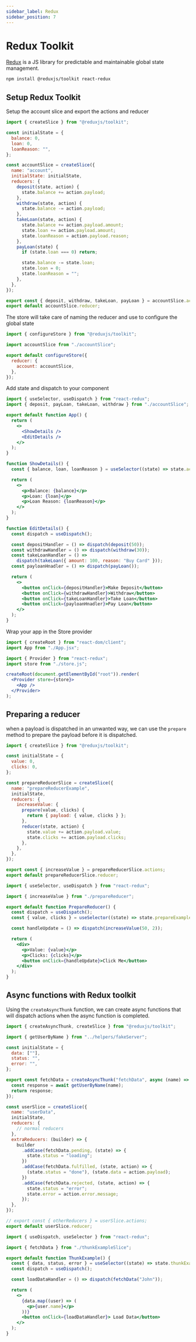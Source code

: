 ```yaml
---
sidebar_label: Redux
sidebar_position: 7
---
```



# Redux Toolkit

[Redux](https://redux.js.org/introduction/getting-started) is a JS library for predictable and maintainable global state management.

```bash
npm install @reduxjs/toolkit react-redux
```

## Setup Redux Toolkit

<Tabs>

<TabItem value="accountSlice.js">

Setup the account slice and export the actions and reducer

```jsx
import { createSlice } from "@reduxjs/toolkit";

const initialState = {
  balance: 0,
  loan: 0,
  loanReason: "",
};

const accountSlice = createSlice({
  name: "account",
  initialState: initialState,
  reducers: {
    deposit(state, action) {
      state.balance += action.payload;
    },
    withdraw(state, action) {
      state.balance -= action.payload;
    },
    takeLoan(state, action) {
      state.balance += action.payload.amount;
      state.loan += action.payload.amount;
      state.loanReason = action.payload.reason;
    },
    payLoan(state) {
      if (state.loan === 0) return;

      state.balance -= state.loan;
      state.loan = 0;
      state.loanReason = "";
    },
  },
});

export const { deposit, withdraw, takeLoan, payLoan } = accountSlice.actions;
export default accountSlice.reducer;
```

</TabItem>

<TabItem value="store.js">

The store will take care of naming the reducer and use to configure the global state

```js
import { configureStore } from "@reduxjs/toolkit";

import accountSlice from "./accountSlice";

export default configureStore({
  reducer: {
    account: accountSlice,
  },
});
```

</TabItem>

<TabItem value="App.jsx">

Add state and dispatch to your component

```jsx
import { useSelector, useDispatch } from "react-redux";
import { deposit, payLoan, takeLoan, withdraw } from "./accountSlice";

export default function App() {
  return (
    <>
      <ShowDetails />
      <EditDetails />
    </>
  );
}

function ShowDetails() {
  const { balance, loan, loanReason } = useSelector((state) => state.account);

  return (
    <>
      <p>Balance: {balance}</p>
      <p>Loan: {loan}</p>
      <p>Loan Reason: {loanReason}</p>
    </>
  );
}

function EditDetails() {
  const dispatch = useDispatch();

  const depositHandler = () => dispatch(deposit(50));
  const withdrawHandler = () => dispatch(withdraw(30));
  const takeLoanHandler = () =>
    dispatch(takeLoan({ amount: 100, reason: "Buy Card" }));
  const payloanHnadler = () => dispatch(payLoan());

  return (
    <>
      <button onClick={depositHandler}>Make Deposit</button>
      <button onClick={withdrawHandler}>Withdraw</button>
      <button onClick={takeLoanHandler}>Take Loan</button>
      <button onClick={payloanHnadler}>Pay Loan</button>
    </>
  );
}
```

</TabItem>

<TabItem value="main.jsx">

Wrap your app in the Store provider

```jsx
import { createRoot } from "react-dom/client";
import App from "./App.jsx";

import { Provider } from "react-redux";
import store from "./store.js";

createRoot(document.getElementById("root")).render(
  <Provider store={store}>
    <App />
  </Provider>
);
```

</TabItem>

</Tabs>

## Preparing a reducer

when a payload is dispatched in an unwanted way, we can use the `prepare` method to prepare the payload before it is dispatched.

<Tabs>

<TabItem value="slice.js">

```js
import { createSlice } from "@reduxjs/toolkit";

const initialState = {
  value: 0,
  clicks: 0,
};

const prepareReducerSlice = createSlice({
  name: "prepareReducerExample",
  initialState,
  reducers: {
    increaseValue: {
      prepare(value, clicks) {
        return { payload: { value, clicks } };
      },
      reducer(state, action) {
        state.value += action.payload.value;
        state.clicks += action.payload.clicks;
      },
    },
  },
});

export const { increaseValue } = prepareReducerSlice.actions;
export default prepareReducerSlice.reducer;
```

</TabItem>

<TabItem value="app.jsx">

```jsx
import { useSelector, useDispatch } from "react-redux";

import { increaseValue } from "./prepareReducer";

export default function PrepareReducer() {
  const dispatch = useDispatch();
  const { value, clicks } = useSelector((state) => state.prepareExample);

  const handleUpdate = () => dispatch(increaseValue(50, 2));

  return (
    <div>
      <p>Value: {value}</p>
      <p>Clicks: {clicks}</p>
      <button onClick={handleUpdate}>Click Me</button>
    </div>
  );
}
```

</TabItem>

</Tabs>

## Async functions with Redux toolkit

Using the `createAsyncThunk` function, we can create async functions that will dispatch actions when the async function is completed.

<Tabs>

<TabItem value="slice.js">

```js
import { createAsyncThunk, createSlice } from "@reduxjs/toolkit";

import { getUserByName } from "../helpers/fakeServer";

const initialState = {
  data: [""],
  status: "",
  error: "",
};

export const fetchData = createAsyncThunk("fetchData", async (name) => {
  const response = await getUserByName(name);
  return response;
});

const userSlice = createSlice({
  name: "userData",
  initialState,
  reducers: {
    // normal reducers
  },
  extraReducers: (builder) => {
    builder
      .addCase(fetchData.pending, (state) => {
        state.status = "loading";
      })
      .addCase(fetchData.fulfilled, (state, action) => {
        (state.status = "done"), (state.data = action.payload);
      })
      .addCase(fetchData.rejected, (state, action) => {
        state.status = "error";
        state.error = action.error.message;
      });
  },
});

// export const { otherReducers } = userSlice.actions;
export default userSlice.reducer;
```

</TabItem>

<TabItem value="app.jsx">

```jsx
import { useDispatch, useSelector } from "react-redux";

import { fetchData } from "./thunkExampleSlice";

export default function ThunkExample() {
  const { data, status, error } = useSelector((state) => state.thunkExample);
  const dispatch = useDispatch();

  const loadDataHandler = () => dispatch(fetchData("John"));

  return (
    <>
      {data.map((user) => (
        <p>{user.name}</p>
      ))}
      <button onClick={loadDataHandler}> Load Data</button>
    </>
  );
}
```

</TabItem>

</Tabs>
